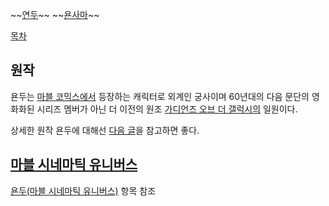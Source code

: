 ~~[[연두]]~~
~~[[욘사마]]~~

[[목차]]

== 원작 ==
욘두는 [[마블 코믹스]]에서 등장하는 캐릭터로 외계인 궁사이며 60년대의 다음 문단의 영화화된 시리즈 멤버가 아닌 더 이전의 원조 [[가디언즈 오브 더 갤럭시]]의 일원이다.

상세한 원작 욘두에 대해선 [http://blog.naver.com/sec1021/220036521114 다음 글]을 참고하면 좋다.

== [[마블 시네마틱 유니버스]] ==
[[욘두(마블 시네마틱 유니버스)]] 항목 참조
